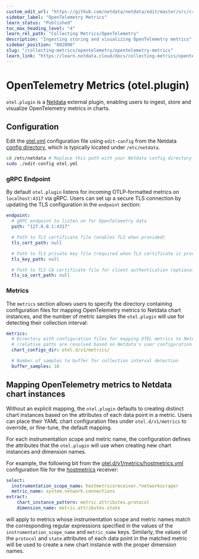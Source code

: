 ```yaml
---
custom_edit_url: "https://github.com/netdata/netdata/edit/master/src/crates/jf/otel-plugin/README.md"
sidebar_label: "OpenTelemetry Metrics"
learn_status: "Published"
toc_max_heading_level: "4"
learn_rel_path: "Collecting Metrics/OpenTelemetry"
description: "Ingesting storing and visualizing OpenTelemetry metrics"
sidebar_position: "802000"
slug: "/collecting-metrics/opentelemetry/opentelemetry-metrics"
learn_link: "https://learn.netdata.cloud/docs/collecting-metrics/opentelemetry/opentelemetry-metrics"
---
```


# OpenTelemetry Metrics (otel.plugin)

`otel.plugin` is a [Netdata](https://github.com/netdata/netdata) external plugin,
enabling users to ingest, store and visualize OpenTelemetry metrics in charts.

## Configuration

Edit the [otel.yml](https://github.com/netdata/netdata/blob/master/src/crates/jf/otel-plugin/configs/otel.yml)
configuration file using `edit-config` from the Netdata
[config directory](/docs/netdata-agent/configuration#the-netdata-config-directory),
which is typically located under `/etc/netdata`.

```bash
cd /etc/netdata # Replace this path with your Netdata config directory
sudo ./edit-config otel.yml
```

### gRPC Endpoint

By default `otel.plugin` listens for incoming OTLP-formatted metrics on
`localhost:4317` via gRPC. Users can set up a secure TLS connection by
updating the TLS configuration in the `endpoint` section:

```yaml
endpoint:
  # gRPC endpoint to listen on for OpenTelemetry data
  path: "127.0.0.1:4317"

  # Path to TLS certificate file (enables TLS when provided)
  tls_cert_path: null

  # Path to TLS private key file (required when TLS certificate is provided)
  tls_key_path: null

  # Path to TLS CA certificate file for client authentication (optional)
  tls_ca_cert_path: null
```

### Metrics

The `metrics` section allows users to specify the directory containing
configuration files for mapping OpenTelemetry metrics to Netdata chart
instances, and the number of metric samples the `otel.plugin` will use for
detecting their collection interval:

```yaml
metrics:
  # Directory with configuration files for mapping OTEL metrics to Netdata charts
  # (relative paths are resolved based on Netdata's user configuration directory)
  chart_configs_dir: otel.d/v1/metrics/

  # Number of samples to buffer for collection interval detection
  buffer_samples: 10
```

## Mapping OpenTelemetry metrics to Netdata chart instances

Without an explicit mapping, the `otel.plugin` defaults to creating distinct
chart instances based on the attributes of each data point in a metric. Users
can place their YAML chart configuration files under `otel.d/v1/metrics` to
override, or fine-tune, the default mapping.

For each instrumentation scope and metric name, the configuration defines
the attributes that the `otel.plugin` will use when creating new chart
instances and dimension names.

For example, the following bit from the
[otel.d/v1/metrics/hostmetrics.yml](https://github.com/netdata/netdata/blob/master/src/crates/jf/otel-plugin/configs/otel.d/v1/metrics/hostmetrics-receiver.yml)
 configuration file for the [hostmetrics](https://github.com/open-telemetry/opentelemetry-collector-contrib/blob/main/receiver/hostmetricsreceiver/internal/scraper/networkscraper/documentation.md) receiver:
```yaml
select:
  instrumentation_scope_name: hostmetricsreceiver.*networkscraper
  metric_name: system.network.connections
extract:
    chart_instance_pattern: metric.attributes.protocol
    dimension_name: metric.attributes.state
```
will apply to metrics whose instrumentation scope and metric names match the
corresponding regular expressions specified in the values of the
`instrumentation_scope_name` and `metric_name` keys. Similarly, the values of
the `protocol` and `state` attributes of each data point in the matched metric
will be used to create a new chart instance with the proper dimension names.
